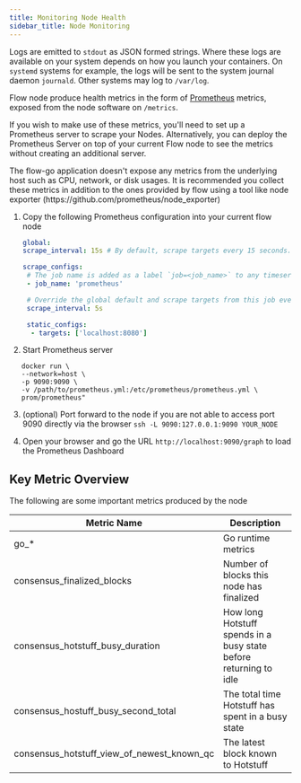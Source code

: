 ```yaml
---
title: Monitoring Node Health
sidebar_title: Node Monitoring
---
```


<Callout type="info" title="Logs">

Logs are emitted to `stdout` as JSON formed strings. Where these logs are available on your system depends on how you launch your containers. On `systemd` systems for example, the logs will be sent to the system journal daemon `journald`. Other systems may log to `/var/log`.

</Callout>

Flow node produce health metrics in the form of [Prometheus](https://prometheus.io) metrics, exposed from the node software on `/metrics`.

If you wish to make use of these metrics, you'll need to set up a Prometheus server to scrape your Nodes. Alternatively, you can deploy the Prometheus Server on top of your current Flow node to see the metrics without creating an additional server.

<Callout type="info" title="Host Metrics">
The flow-go application doesn't expose any metrics from the underlying host such as CPU, network, or disk usages. It is recommended you collect these metrics in addition to the ones provided by flow using a tool like node exporter (https://github.com/prometheus/node_exporter)
</Callout>

1. Copy the following Prometheus configuration into your current flow node
   ```yml:title=prometheus.yml
   global:
   scrape_interval: 15s # By default, scrape targets every 15 seconds.

   scrape_configs:
    # The job name is added as a label `job=<job_name>` to any timeseries scraped from this config.
    - job_name: 'prometheus'

    # Override the global default and scrape targets from this job every 5 seconds.
    scrape_interval: 5s

    static_configs:
     - targets: ['localhost:8080']
   ```

2. Start Prometheus server
```shell:
   docker run \
   --network=host \
   -p 9090:9090 \
   -v /path/to/prometheus.yml:/etc/prometheus/prometheus.yml \
   prom/prometheus"
```
3. (optional) Port forward to the node if you are not able to access port 9090 directly via the browser
   `ssh -L 9090:127.0.0.1:9090 YOUR_NODE`

4. Open your browser and go the URL `http://localhost:9090/graph` to load the Prometheus Dashboard

## Key Metric Overview

The following are some important metrics produced by the node

| Metric Name                                | Description                                                       |
|--------------------------------------------|-------------------------------------------------------------------|
| go_*                                       | Go runtime metrics                                                |
| consensus_finalized_blocks                 | Number of blocks this node has finalized                          |
| consensus_hotstuff_busy_duration           | How long Hotstuff spends in a busy state before returning to idle |
| consensus_hostuff_busy_second_total        | The total time Hotstuff has spent in a busy state                 |
| consensus_hotstuff_view_of_newest_known_qc | The latest block known to Hotstuff                                |
